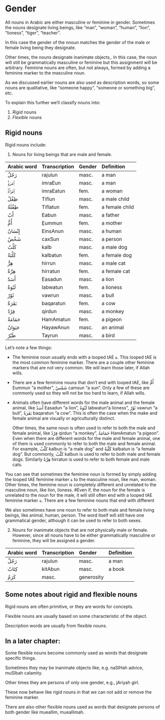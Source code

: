 # Gender

All nouns in Arabic are either masculine or feminine in gender. Sometimes the nouns designate living beings, like "man", "woman", "human", "lion", "lioness", "tiger", "teacher".

In this case the gender of the nnoun matches the gender of the male or female living being they designate. 

Other times, the nouns designate inanimate objects,. In this case, the noun will still be grammatically masculine or feminine but this assignment will be arbitrary. Feminine nouns are often, but not always, formed by adding a feminine marker to the masculine noun. 

As we discussed earlier nouns are also used as description words, so some nouns are qualitative, like "someone happy", "someone or something big", etc.

To explain this further we'll classify nouns into:

1. _Rigid_ nouns
2. _Flexible_ nouns

## Rigid nouns

Rigid nouns include:

1. Nouns for living beings that are male and female.

Arabic word | Transcription|Gender | Definition
:-----------|:-----------|:---|:----------------
[رَجُلٌ]{.ar}  |[rajulun]{.trn}   |masc.|a man
[ٱِمْرَؤٌ]{.ar} |[imraEun]{.trn}   |masc.|a man
[ٱِمْرَأَةٌ]{.ar}|[imraEatun]{.trn} |fem. |a woman
[طِفْلٌ]{.ar}  |[Tiflun]{.trn}    |masc.|a male child
[طِفْلَةٌ]{.ar} |[Tiflatun]{.trn}  |fem. |a female child
[أَبٌ]{.ar}   |[Eabun]{.trn}     |masc.|a father
[أُمٌّ]{.ar}   |[ِEummun]{.trn}    |fem. |a mother
[إِنْسَانٌ]{.ar}|[EinsAnun]{.trn}  |masc.|a human
[شَخْصٌ]{.ar}  |[caxSun]{.trn}    |masc.|a person
[كَلْبٌ]{.ar}  |[kalb]{.trn}      |masc.|a male dog
[كَلْبَةٌ]{.ar} |[kalbatun]{.trn}  |fem. |a female dog
[هِرٌّ]{.ar}   |[hirrun]{.trn}    |masc.|a male cat
[هِرَّةٌ]{.ar}  |[hirratun]{.trn}  |fem. |a female cat
[أَسَدٌ]{.ar}  |[Easadun]{.trn}   |masc.|a lion
[لَبْوَةٌ]{.ar} |[labwatun]{.trn}  |fem. |a lioness
[ثَوْرٌ]{.ar}  |[vawrun]{.trn}    |masc.|a bull
[بَقَرَةٌ]{.ar} |[baqaratun]{.trn} |fem. |a cow
[قِرْدٌ]{.ar}  |[qirdun]{.trn}    |masc.|a monkey
[حَمَامَةٌ]{.ar}|[HamAmatun]{.trn} |fem. |a pigeon
[حَيَوَانٌ]{.ar}|[HayawAnun]{.trn} |masc.|an animal
[طَيْرٌ]{.ar}  |[Tayrun]{.trn}    |masc.|a bird

Let's note a few things:

+ The feminine noun usually ends with a looped [tAE]{.trn} [ة]{.ar}. This looped [tAE]{.trn} is the most common feminine marker. There are a couple other feminine markers that are not very common. We will learn those later, if Allah wills.

+ There are a few feminine nouns that don't end with looped [tAE]{.trn}, like [أُمٌّ]{.ar} [Eummun]{.trn} "a mother", [شَمْسٌ]{.ar} [camsun]{.trn} "a sun". Only a few of these are commonly used so they will not be too hard to learn, if Allah wills.

+ Animals often have different words for the male animal and the female animal, like [أَسَدٌ]{.ar} [Easadun]{.trn} "a lion", [لَبْوَةٌ]{.ar} [labwatun]{.trn}"a lioness", [ثَوْرٌ]{.ar} [vawrun]{.trn} "a bull", [بَقَرَةٌ]{.ar} [baqaratun]{.trn} "a cow". This is often the case when the make and female animal are visually or agriculturally distinct.

  Other times, the same noun is often used to refer to both the male and female animal, like [قِرْدٌ]{.ar} [qirdun]{.trn} "a monkey", [حَمَامَةٌ]{.ar} [HamAmatun]{.trn} "a pigeon". Even when there are different words for the male and female animal, one of them is used commonly to refer to both the male and female animal. For example, [كَلْبٌ]{.ar} [kalbun]{.trn} is "a male dog" and  [كَلْبَةٌ]{.ar} [kalbatun]{.trn} is "a female dog". But commonly, [كَلْبٌ]{.ar} [kalbun]{.trn} is used to refer to both male and female dogs. Similarly [هِرَّةٌ]{.ar} [hirratun]{.trn} is used to refer to both female and male cats.


You can see that sometimes the feminine noun is formed by simply adding the looped [tAE]{.trn} feminine marker [ة]{.ar} to the masculine noun, like man, woman. Other times, the feminine noun is completely different and unrelated to the masculine noun, like lion, lioness. #Even if, the noun for the female is unrelated to the noun for the male, it will still often end with a looped [tAE]{.trn} feminine marker [ة]{.ar}. There are a few feminine nouns that end with different 

We also sometimes have one noun to refer to both male and female living beings, like animal, human, person. The word itself will still have one grammatical gender, although it can be used to refer to both sexes.


2. Nouns for inanimate objects that are not physically male or female. However, since all nouns have to be either grammatically masculine or feminine, they will be assigned a gender.

Arabic word | Transcription|Gender | Definition
:-----------|:-----------|:---|:----------------
[رَجُلٌ]{.ar}  |[rajulun]{.trn}   |masc.|a man
[كِتَابٌ]{.ar} |[kitAbun]{.trn}   |masc.|a book
[كَرَمٌ]{.ar}|masc.|generosity

## Some notes about rigid and flexible nouns

Rigid nouns are often primitive, or they are words for concepts.

Flexible nouns are usually based on some characteristic of the object.

Description words are usually from flexible nouns.


## In a later chapter:

Some flexible nouns become commonly used as words that designate specific things. 

Sometimes they may be inanimate objects like, e.g. naSIHah advice, muSIbah calamity.

Other times they are persons of only one gender, e.g., jAriyah girl. 

These now behave like rigid nouns in that we can not add or remove the feminine marker.

There are also other flexible nouns used as words that designate persons of both gender like mueallim, mueallimah.
